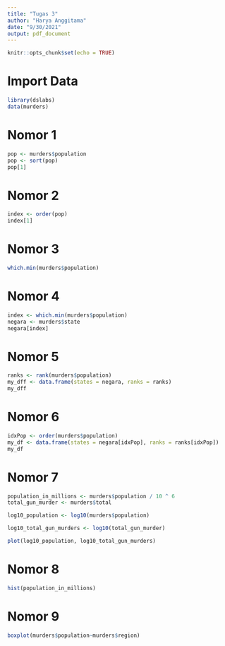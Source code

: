 ```yaml
---
title: "Tugas 3"
author: "Harya Anggitama"
date: "9/30/2021"
output: pdf_document
---
```


```r
knitr::opts_chunk$set(echo = TRUE)
```

# Import Data 

```r
library(dslabs)
data(murders)
```

# Nomor 1

```r
pop <- murders$population
pop <- sort(pop)
pop[1]
```

# Nomor 2

```r
index <- order(pop)
index[1]
```

# Nomor 3

```r
which.min(murders$population)
```

# Nomor 4

```r
index <- which.min(murders$population)
negara <- murders$state
negara[index]
```

# Nomor 5

```r
ranks <- rank(murders$population)
my_dff <- data.frame(states = negara, ranks = ranks)
my_dff
```


# Nomor 6

```r
idxPop <- order(murders$population)
my_df <- data.frame(states = negara[idxPop], ranks = ranks[idxPop])
my_df
```

# Nomor 7

```r
population_in_millions <- murders$population / 10 ^ 6
total_gun_murder <- murders$total

log10_population <- log10(murders$population)

log10_total_gun_murders <- log10(total_gun_murder)

plot(log10_population, log10_total_gun_murders)
```

# Nomor 8

```r
hist(population_in_millions)
```

# Nomor 9

```r
boxplot(murders$population~murders$region)
```